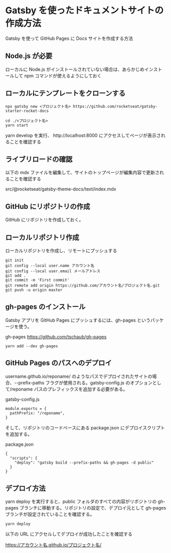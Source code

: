 # Gatsby を使ったドキュメントサイトの作成方法

Gatsby を使って GitHub Pages に Docs サイトを作成する方法

## Node.js が必要

ローカルに Node.js がインストールされていない場合は、あらかじめインストールして npm コマンドが使えるようにしておく

## ローカルにテンプレートをクローンする

``` 
npx gatsby new <プロジェクト名> https://github.com/rocketseat/gatsby-starter-rocket-docs
```

```
cd ./<プロジェクト名>
yarn start
```

yarn develop を実行、 http://localhost:8000 にアクセスしてページが表示されることを確認する

## ライブリロードの確認

以下の mdx ファイルを編集して、サイトのトップページが編集内容で更新されることを確認する

src/@rocketseat/gatsby-theme-docs/text/index.mdx

## GitHub にリポジトリの作成

GitHub にリポジトリを作成しておく。

## ローカルリポジトリ作成

ローカルリポジトリを作成し、リモートにプッシュする

```
git init 
git config --local user.name アカウント名
git config --local user.email メールアドレス
git add .
git commit -m 'First commit'
git remote add origin https://github.com/アカウント名/プロジェクト名.git
git push -u origin master
```

## gh-pages のインストール

Gatsby アプリを GitHub Pages にプッシュするには、gh-pages というパッケージを使う。

gh-pages
https://github.com/tschaub/gh-pages

```
yarn add --dev gh-pages
```

## GitHub Pages のパスへのデプロイ

username.github.io/reponame/ のようなパスでデプロイされたサイトの場合、--prefix-paths フラグが使用される。gatsby-config.js のオプションとして/reponame パスのプレフィックスを追加する必要がある。

gatsby-config.js
``` 
module.exports = {
  pathPrefix: "/reponame",
}
```

そして、リポジトリのコードベースにある package.json にデプロイスクリプトを追加する。

package.json
```
{
  "scripts": {
    "deploy": "gatsby build --prefix-paths && gh-pages -d public"
  }
}
```

## デプロイ方法

yarn deploy を実行すると、public フォルダのすべての内容がリポジトリの gh-pages ブランチに移動する。リポジトリの設定で、デプロイ元として gh-pages ブランチが設定されていることを確認する。

```
yarn deploy
```

以下の URL にアクセルしてデプロイが成功したことを確認する

https://アカウント名.github.io/プロジェクト名/
